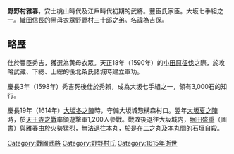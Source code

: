 {{blpunsourced|time=2017-03-10T07:58:45+00:00}}
'''野野村雅春'''，安土桃山時代及江戶時代初期的武將。豐臣氏家臣。大坂七手組之一。[[織田信長|織田信長]]的黑母衣眾野野村三十郎之弟。名諱為吉保。
== 略歷 ==
仕於豐臣秀吉，獲選為黄母衣眾。天正18年（1590年）的[[小田原征伐|小田原征伐]]之際，於攻略武藏、下總、上總的後北条氏諸城時建立軍功。

慶長3年（1598年）秀吉死後仕於秀賴，成為大坂七手組之一，領有3,000石的知行。

慶長19年（1614年）[[大坂冬之陣|大坂冬之陣]]時，守備大坂城惣構森村口。翌年[[大坂夏之陣|大坂夏之陣]]時，於[[天王寺岡山之戰|天王寺之戰]]率領遊擊軍1,200人參戰。戰敗後退往大坂城内，[[堀田盛重|堀田盛重]]（圖書）與雅春由於火勢猛烈，無法退往本丸，於是在二之丸及本丸間的石垣自殺。

[[Category:戰國武將|Category:戰國武將]]
[[Category:野野村氏|Category:野野村氏]]
[[Category:1615年逝世|Category:1615年逝世]]
